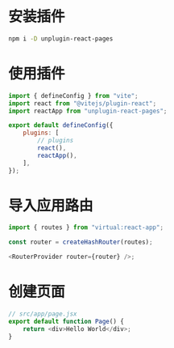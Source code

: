 # 安装插件

```bash
npm i -D unplugin-react-pages
```

# 使用插件

```js
import { defineConfig } from "vite";
import react from "@vitejs/plugin-react";
import reactApp from "unplugin-react-pages";

export default defineConfig({
    plugins: [
        // plugins
        react(),
        reactApp(),
    ],
});
```

# 导入应用路由

```js
import { routes } from "virtual:react-app";

const router = createHashRouter(routes);

<RouterProvider router={router} />;
```

# 创建页面

```js
// src/app/page.jsx
export default function Page() {
    return <div>Hello World</div>;
}
```
